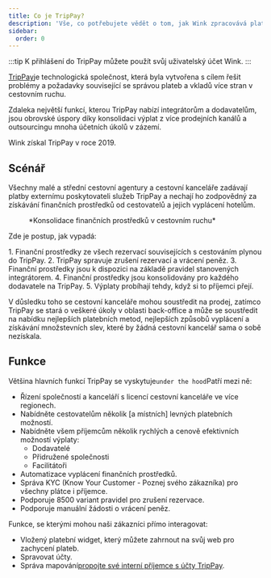 ```yaml
---
title: Co je TripPay?
description: 'Vše, co potřebujete vědět o tom, jak Wink zpracovává platby/výplaty.'
sidebar:
  order: 0
---
```


:::tip
K přihlášení do TripPay můžete použít svůj uživatelský účet Wink.
:::

[TripPay](https://pay.wink.travel)je technologická společnost, která byla vytvořena s cílem řešit problémy a požadavky související se správou plateb a vkladů více stran v cestovním ruchu.

Zdaleka největší funkcí, kterou TripPay nabízí integrátorům a dodavatelům, jsou obrovské úspory díky konsolidaci výplat z více prodejních kanálů a outsourcingu mnoha účetních úkolů v zázemí.

Wink získal TripPay v roce 2019.

## Scénář

Všechny malé a střední cestovní agentury a cestovní kanceláře zadávají platby externímu poskytovateli služeb TripPay a nechají ho zodpovědný za získávání finančních prostředků od cestovatelů a jejich vyplácení hotelům.

<figure>
  <CloudinaryImage width="700" height="525" resize="scale" quality="best" alt="Konsolidace finančních prostředků TripPay" src="academy/funds-consolidation" errorImage="noimage_opaque_nyrtl0.png" />

  <figcaption>*Konsolidace finančních prostředků v cestovním ruchu*</figcaption>
</figure>


Zde je postup, jak vypadá:

<Steps>
  1. Finanční prostředky ze všech rezervací souvisejících s cestováním plynou do TripPay.
  2. TripPay spravuje zrušení rezervací a vrácení peněz.
  3. Finanční prostředky jsou k dispozici na základě pravidel stanovených integrátorem.
  4. Finanční prostředky jsou konsolidovány pro každého dodavatele na TripPay.
  5. Výplaty probíhají tehdy, když si to příjemci přejí.
</Steps>


V důsledku toho se cestovní kanceláře mohou soustředit na prodej, zatímco TripPay se stará o veškeré úkoly v oblasti back-office a může se soustředit na nabídku nejlepších platebních metod, nejlepších způsobů vyplácení a získávání množstevních slev, které by žádná cestovní kancelář sama o sobě nezískala.

## Funkce

Většina hlavních funkcí TripPay se vyskytuje`under the hood`Patří mezi ně:

* Řízení společností a kanceláří s licencí cestovní kanceláře ve více regionech.
* Nabídněte cestovatelům několik \[a místních] levných platebních možností.
* Nabídněte všem příjemcům několik rychlých a cenově efektivních možností výplaty:
  * Dodavatelé
  * Přidružené společnosti
  * Facilitátoři
* Automatizace vyplácení finančních prostředků.
* Správa KYC (Know Your Customer - Poznej svého zákazníka) pro všechny plátce i příjemce.
* Podporuje 8500 variant pravidel pro zrušení rezervace.
* Podporuje manuální žádosti o vrácení peněz.

Funkce, se kterými mohou naši zákazníci přímo interagovat:

* Vložený platební widget, který můžete zahrnout na svůj web pro zachycení plateb.
* Spravovat účty.
* Správa mapování[propojte své interní příjemce s účty TripPay](/payment/mapping).

